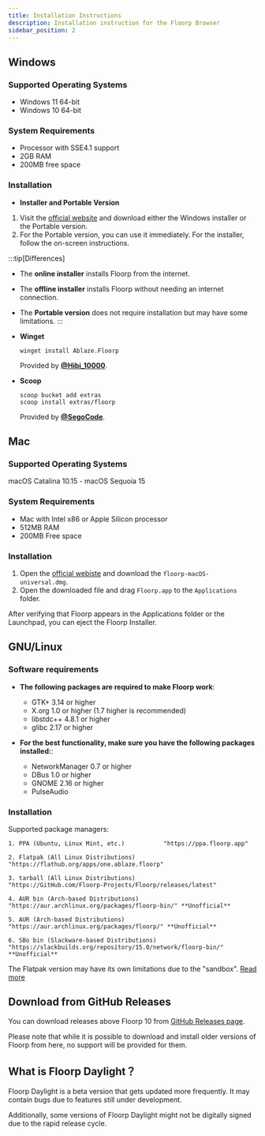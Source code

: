 ```yaml
---
title: Installation Instructions
description: Installation instruction for the Floorp Browser
sidebar_position: 2
---
```



## Windows

### Supported Operating Systems

- Windows 11 64-bit
- Windows 10 64-bit

### System Requirements

- Processor with SSE4.1 support
- 2GB RAM
- 200MB free space

### Installation

- **Installer and Portable Version**

1. Visit the [official website](https://floorp.app/en-US/download) and download either the Windows installer or the Portable version.
2. For the Portable version, you can use it immediately. For the installer, follow the on-screen instructions.

:::tip[Differences]
- The **online installer** installs Floorp from the internet.
- The **offline installer** installs Floorp without needing an internet connection.
- The **Portable version** does not require installation but may have some limitations.
:::

- **Winget**

  ```shell
  winget install Ablaze.Floorp
  ```
  Provided by **[@Hibi_10000](https://github.com/Hibi-10000)**.
- **Scoop**
  ```shell
  scoop bucket add extras
  scoop install extras/floorp
  ```
  Provided by **[@SegoCode](https://github.com/SegoCode)**.

## Mac

### Supported Operating Systems
macOS Catalina 10.15 - macOS Sequoia 15

### System Requirements

- Mac with Intel x86 or Apple Silicon processor
- 512MB RAM
- 200MB Free space

### Installation

1. Open the [official webiste](https://floorp.app/en-US/download) and download the `floorp-macOS-universal.dmg`.
2. Open the downloaded file and drag `Floorp.app` to the `Applications` folder.

  After verifying that Floorp appears in the Applications folder or the Launchpad, you can eject the Floorp Installer.

## GNU/Linux

### Software requirements

- **The following packages are required to make Floorp work**:

    - GTK+ 3.14 or higher
    - X.org 1.0 or higher (1.7 higher is recommended)
    - libstdc++ 4.8.1 or higher
    - glibc 2.17 or higher

- **For the best functionality, make sure you have the following packages installed:**:

    - NetworkManager 0.7 or higher
    - DBus 1.0 or higher
    - GNOME 2.16 or higher
    - PulseAudio

### Installation

Supported package managers:
```text
1. PPA (Ubuntu, Linux Mint, etc.)           "https://ppa.floorp.app"

2. Flatpak (All Linux Distributions)        "https://flathub.org/apps/one.ablaze.floorp"

3. tarball (All Linux Distributions)        "https://GitHub.com/Floorp-Projects/Floorp/releases/latest"

4. AUR bin (Arch-based Distributions)       "https://aur.archlinux.org/packages/floorp-bin/" **Unofficial**

5. AUR (Arch-based Distributions)           "https://aur.archlinux.org/packages/floorp/" **Unofficial**

6. SBo bin (Slackware-based Distributions)  "https://slackbuilds.org/repository/15.0/network/floorp-bin/" **Unofficial**
```

The Flatpak version may have its own limitations due to the "sandbox". [Read more](/docs/issue-tracker/flatpak)

## Download from GitHub Releases

You can download releases above Floorp 10 from [GitHub Releases page](https://github.com/Floorp-Projects/Floorp/releases).

Please note that while it is possible to download and install older versions of Floorp from here, no support will be provided for them.

## What is Floorp Daylight？

Floorp Daylight is a beta version that gets updated more frequently. It may contain bugs due to features still under development.

Additionally, some versions of Floorp Daylight might not be digitally signed due to the rapid release cycle.

<Support />